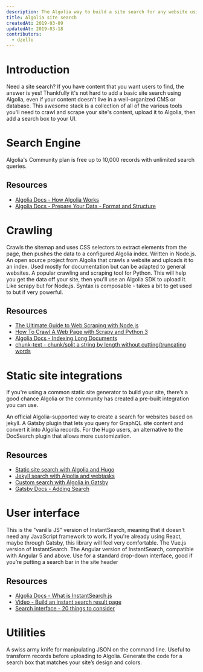 ```yaml
---
description: The Algolia way to build a site search for any website using a crawler.
title: Algolia site search
createdAt: 2019-03-09
updatedAt: 2019-03-18
contributors:
  - dzello
---
```


# Introduction

Need a site search? If you have content that you want users to find, the answer is yes! Thankfully it's not hard to add a basic site search using Algolia, even if your content doesn't live in a well-organized CMS or database. This awesome stack is a collection of all of the various tools you'll need to crawl and scrape your site's content, upload it to Algolia, then add a search box to your UI.

# Search Engine

<Tools>
  <StackShare name="Algolia">
    Algolia's Community plan is free up to 10,000 records with unlimited search queries.
  </StackShare>
</Tools>

## Resources

- [Algolia Docs - How Algolia Works](https://www.algolia.com/doc/guides/getting-started/how-algolia-works/)
- [Algolia Docs - Prepare Your Data - Format and Structure](https://www.algolia.com/doc/guides/sending-and-managing-data/prepare-your-data/)

# Crawling

<Tools>
  <GitHub name="DeuxHuitHuit/algolia-webcrawler">
    Crawls the sitemap and uses CSS selectors to extract elements from the page, then pushes the data to a configured Algolia index. Written in Node.js. 
  </GitHub>
  <GitHub name="algolia/docsearch">
    An open source project from Algolia that crawls a website and uploads it to an index. Used mostly for documentation but can be adapted to general websites.
  </GitHub>
  <GitHub name="scrapy/scrapy">
    A popular crawling and scraping tool for Python. This will help you get the data off your site, then you'll use an Algolia SDK to upload it.
  </GitHub>
  <GitHub name="matthewmueller/x-ray">
    Like scrapy but for Node.js. Syntax is composable - takes a bit to get used to but if very powerful.
  </GitHub>
</Tools>

## Resources

- [The Ultimate Guide to Web Scraping with Node.js](https://medium.freecodecamp.org/the-ultimate-guide-to-web-scraping-with-node-js-daa2027dcd3)
- [How To Crawl A Web Page with Scrapy and Python 3](https://www.digitalocean.com/community/tutorials/how-to-crawl-a-web-page-with-scrapy-and-python-3)
- [Algolia Docs - Indexing Long Documents](https://www.algolia.com/doc/guides/sending-and-managing-data/prepare-your-data/how-to/indexing-long-documents/)
- [chunk-text - chunk/split a string by length without cutting/truncating words](https://github.com/algolia/chunk-text)

# Static site integrations

If you're using a common static site generator to build your site, there’s a good chance Algolia or the community has created a pre-built integration you can use.

<Tools>
  <GitHub name="algolia/jekyll-algolia">
    An official Algolia-supported way to create a search for websites based on jekyll.
  </GitHub>
  <GitHub name="algolia/gatsby-plugin-algolia">
    A Gatsby plugin that lets you query for GraphQL site content and convert it into Algolia records.
  </GitHub>
  <GitHub name="10Dimensional/hugo-algolia">
    For the Hugo users, an alternative to the DocSearch plugin that allows more customization.
  </GitHub>
</Tools>

## Resources

- [Static site search with Algolia and Hugo](https://forestry.io/blog/search-with-algolia-in-hugo/)
- [Jekyll search with Algolia and webtasks](https://forestry.io/blog/search-with-algolia-in-jekyll/)
- [Custom search with Algolia in Gatsby](https://janosh.io/blog/gatsby-algolia-search)
- [Gatsby Docs - Adding Search](https://www.gatsbyjs.org/docs/adding-search/)

# User interface

<Tools>
  <GitHub name="algolia/instantsearch.js">
  This is the "vanilla JS" version of InstantSearch, meaning that it doesn't need any JavaScript framework to work.
  </GitHub>
  <GitHub name="algolia/react-instantsearch">
    If you're already using React, maybe through Gatsby, this library will feel very comfortable.
  </GitHub>
  <GitHub name="algolia/vue-instantsearch">
    The Vue.js version of InstantSearch.
  </GitHub>
  <GitHub name="algolia/angular-instantsearch">
    The Angular version of InstantSearch, compatible with Angular 5 and above.
  </GitHub>
  <GitHub name="algolia/autocomplete.js">
    Use for a standard drop-down interface, good if you’re putting a search bar in the site header
  </GitHub>
</Tools>

## Resources

- [Algolia Docs - What is InstantSearch.js](https://www.algolia.com/doc/guides/building-search-ui/what-is-instantsearch/js/)
- [Video - Build an instant search result page](https://www.youtube.com/watch?v=lN0-mnwyfrE)
- [Search interface - 20 things to consider](https://uxplanet.org/search-interface-20-things-to-consider-4b1466e98881)

# Utilities

<Tools>
  <GitHub name="stedolan/jq">
    A swiss army knife for manipulating JSON on the command line. Useful to transform records before uploading to Algolia.
  </GitHub>
  <GitHub name="Shipow/searchbox">
    Generate the code for a search box that matches your site’s design and colors.
  </GitHub>
</Tools>